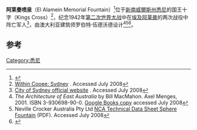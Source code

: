 {{Infobox Australian place | type = locality
| name     = 阿莱曼喷泉 
| city     = 悉尼
| state    = nsw
| image    = El Alamein Fountain, Sydney.jpg 
| lga      =[[悉尼市|悉尼市]] 
| dist1    = 2
| dir1     = 东
| location1= [[Sydney_CBD|Sydney CBD]] 
}}
'''阿莱曼喷泉'''（El Alamein Memorial Fountain）<ref name='indesign-vol.27-1'>{{cite news
| first=Jan
| last=Howlin
| title=Luminary: Robert Woodward
| date=November 2006
| publisher=Indesign Publishing
| url =http://indesign.com.au/
| work =indesign
| volume = 27
| pages =126
| accessdate = 22 March 2010 }}</ref>位于[[新南威爾斯州|新南威爾斯州]][[悉尼|悉尼]]的国王十字（Kings Cross）<ref name="Cooee">[http://www.withincooee.com/new-south-wales/sydney/kings-cross/ Within Cooee: Sydney] {{Wayback|url=http://www.withincooee.com/new-south-wales/sydney/kings-cross/ |date=20190402112914 }}. Accessed July 2008</ref>，纪念1942年[[第二次世界大战|第二次世界大战]]中在[[埃及|埃及]][[阿莱曼|阿莱曼]]的两次战役中阵亡军人<ref name="Sydney">[http://www.cityofsydney.nsw.gov.au/aboutsydney/CityLocalities/KingsCrossandSurrounds.asp City of Sydney official website] {{webarchive|url=https://web.archive.org/web/20080725094911/http://www.cityofsydney.nsw.gov.au/AboutSydney/CityLocalities/KingsCrossandSurrounds.asp |date=2008-07-25 }}. Accessed July 2008</ref>，由澳大利亚建筑师罗伯特·伍德沃德设计<ref name="MacMahon">''The Architecture of East Australia'' by Bill MacMahon. Axel Menges, 2001. ISBN 3-930698-90-0.  [http://books.google.com/books?id=FUItnsGv-doC&pg=PA65&lpg=PA65&dq=El+Alamein+Fountain&source=web&ots=VhTTIoVRon&sig=EIzX5Q7RxBzq1KIiBJPVQAxxZ2U&hl=en&sa=X&oi=book_result&resnum=7&ct=result Google Books copy] accessed July 2008</ref><ref name="Neville">Neville Crocker Australia Pty Ltd [http://www.ncawaterfeatures.com.au/images/TDS_9,10_&_11_Series_Sphere_Fountains.pdf NCA Technical Data Sheet Sphere Fountain] {{webarchive|url=https://web.archive.org/web/20080724071530/http://www.ncawaterfeatures.com.au/images/TDS_9%2C10_%26_11_Series_Sphere_Fountains.pdf |date=2008-07-24 }} (PDF). Accessed July 2008</ref><ref name='ISBN 3764364106'>{{cite book | last = Dreiseitl | first = Herbert | authorlink =  | author2 = Dieter Grau | author3 = Karl H.C. Ludwig | title = Waterscapes: Planning, Building and Designing with Water | publisher = Birkhäuser Basel | date = 1 April 2001 | location = Basel, Switzerland | pages = 174 | url = http://www.dreiseitl.net/index.php?id=530&lang=en | isbn = 3-7643-6410-6 | deadurl = yes | archiveurl = https://web.archive.org/web/20120304084442/http://www.dreiseitl.net/index.php?id=530&lang=en | archivedate = 2012年3月4日 }}</ref>。

==参考==
<references/>
{{悉尼地标}}
[[Category:悉尼|Category:悉尼]]